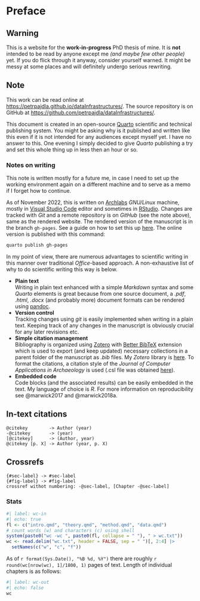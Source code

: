 # Preface {.unnumbered #sec-preface}

::: {.callout-warning}
## Warning
This is a website for the **work-in-progress** PhD thesis of mine. It is **not** intended to be read by anyone except me *(and maybe few other people)* yet. If you do flick through it anyway, consider yourself warned. It might be messy at some places and will definitely undergo serious rewriting.
:::

::: {.callout-note collapse="true"}
## Note
This work can be read online at <https://petrpajdla.github.io/dataInfrastructures/>. 
The source repository is on GitHub at <https://github.com/petrpajdla/dataInfrastructures/>.
:::

This document is created in an open-source [Quarto](https://quarto.oq()rg/) scientific and technical publishing system. You might be asking why is it published and written like this even if it is not intended for any audiences except myself yet. I have no answer to this. One evening I simply decided to give *Quarto* publishing a try and set this whole thing up in less then an hour or so.

### Notes on writing

This note is written mostly for a future me, in case I need to set up the working environment again on a different machine and to serve as a memo if I forget how to continue.

As of November 2022, this is written on [Archlabs](https://archlabslinux.com/) *GNU/Linux* machine, mostly in [Visual Studio Code](https://code.visualstudio.com/) editor and sometimes in [RStudio](https://posit.co/). Changes are tracked with *Git* and a remote repository is on *GitHub* (see the note above), same as the rendered website. The rendered version of the manuscript is in the branch `gh-pages`. See a guide on how to set this up [here](https://quarto.org/docs/publishing/github-pages.html). The online version is published with this command:

```.bash
quarto publish gh-pages
```

In my point of view, there are numerous advantages to scientific writing in this manner over traditional *Office*-based approach. A non-exhaustive list of why to do scientific writing this way is below.

- **Plain text**  
  Writing in plain text enhanced with a simple *Markdown* syntax and some *Quarto* elements is great because from one source document, a *.pdf*, *.html*, *.docx* (and probably more) document formats can be rendered using [pandoc](https://pandoc.org/).
- **Version control**  
  Tracking changes using *git* is easily implemented when writing in a plain text. Keeping track of any changes in the manuscript is obviously crucial for any later revisions etc.
- **Simple citation management**  
  Bibliography is organized using [Zotero](https://www.zotero.org/) with [Better BibTeX](https://retorque.re/zotero-better-bibtex/) extension which is used to export (and keep updated) necessary collections in a parent folder of the manuscript as *.bib* files. My *Zotero* library is [here](https://www.zotero.org/knytt). To format the citations, a citation style of the *Journal of Computer Applications in Archaeology* is used (.csl file was obtained [here](https://www.zotero.org/styles/)). 
- **Embedded code**  
  Code blocks (and the associated results) can be easily embedded in the text. My language of choice is *R*. For more information on reproducibility see @marwick2017 and @marwick2018a.


::: {.callout-tip collapse="true"}
## In-text citations
```
@citekey        -> Author (year)
-@citekey       -> (year)
[@citekey]      -> (Author, year)
@citekey [p. X] -> Author (year, p. X)
```
:::

::: {.callout-tip collapse="true"}
## Crossrefs
```
{#sec-label} -> #sec-label
{#fig-label} -> #fig-label
crossref withot numbering: -@sec-label, [Chapter -@sec-label]
```
:::

### Stats

```r
#| label: wc-in
#| echo: true
fl <- c("intro.qmd", "theory.qmd", "method.qmd", "data.qmd")
# count words (w) and characters (c) using shell
system(paste0("wc -wc ", paste0(fl, collapse = " "), " > wc.txt"))
wc <- read.delim("wc.txt", header = FALSE, sep = " ")[, 2:4] |>
  setNames(c("w", "c", "f"))
```

As of `r format(Sys.Date(), "%B %d, %Y")` there are roughly `r round(wc[nrow(wc), 1]/1800, 1)` pages of text. 
Length of individual chapters is as follows: 

```r
#| label: wc-out
#| echo: false
wc
```
